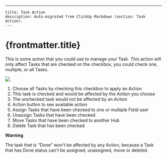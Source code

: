 ---
    title: Task Action
    description: Auto-migrated from ClickUp Markdown (section: Task Action).
    ---

# {frontmatter.title}

This is some action that you could use to manage your Task. This action will only affect Tasks that are checked on the checkbox, you could check one, multiple, or all Tasks.

![](https://t3837933.p.clickup-attachments.com/t3837933/9aa2d75f-6402-46cf-aa6f-49934bcfa6d7/23.png)
1. Choose all Tasks by checking this checkbox to apply an Action
2. This task is checked and would be affected by the Action you choose
3. The unchecked task would not be affected by an Action
4. Action button to see available action
5. Assign Tasks that have been checked to one or multiple Field user
6. Unassign Tasks that have been checked
7. Move Tasks that have been checked to another Hub
8. Delete Task that has been checked

**Warning**

The task that is "Done" won't be affected by any Action, because a Task that has Done status can't be assigned, unassigned, move or deleted.
